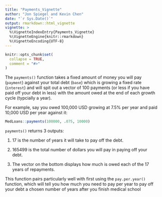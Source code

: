 ```yaml
---
title: "Payments_Vignette"
author: "Jon Spiegel and Kevin Chen"
date: "`r Sys.Date()`"
output: rmarkdown::html_vignette
vignette: >
  %\VignetteIndexEntry{Payments_Vignette}
  %\VignetteEngine{knitr::rmarkdown}
  %\VignetteEncoding{UTF-8}
---
```


```r
knitr::opts_chunk$set(
  collapse = TRUE,
  comment = "#>"
)
```

The `payments()` function takes a fixed amount of money you will pay (`payment`) against your total debt (`base`) which is growing a fixed rate (`interest`) and will spit out a vector of 100 payments (or less if you have paid off your debt in less) with the amount owed at the end of each growth cycle (typcially a year).
    
For example, say you owed 100,000 USD growing at 7.5% per year and paid 10,000 USD per year against it:
```r
MedLoans::payments(100000, .075, 10000)
```
`payments()` returns 3 outputs:
    
1. 17 is the number of years it will take to pay off the debt.
    
2. 165499 is the total number of dollars you will pay in paying off your debt.
    
3. The vector on the bottom displays how much is owed each of the 17 years of repayments.
    
This function pairs particularly well with first using the `pay.per.year()` function, which will tell you how much you need to pay per year to pay off your debt a chosen number of years after you finish medical school

